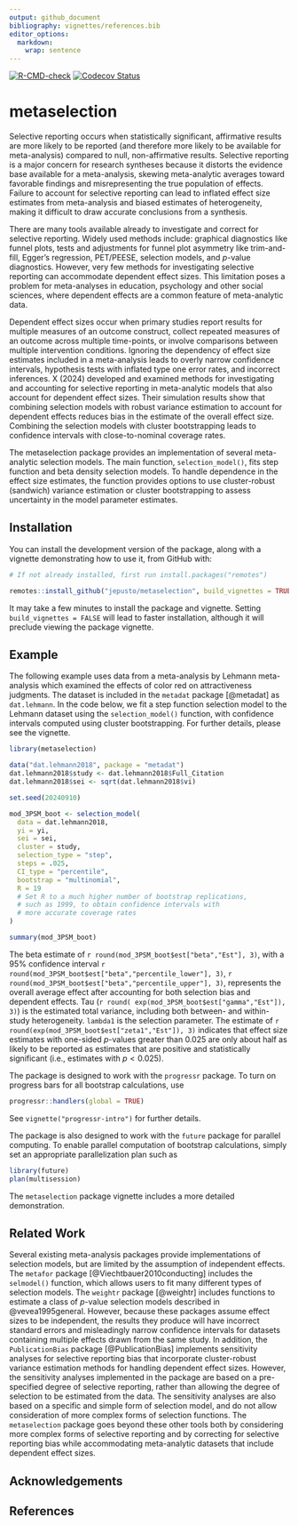 ```yaml
---
output: github_document
bibliography: vignettes/references.bib
editor_options: 
  markdown: 
    wrap: sentence
---
```


<!-- badges: start -->
[![R-CMD-check](https://github.com/jepusto/metaselection/actions/workflows/R-CMD-check.yaml/badge.svg)](https://github.com/jepusto/metaselection/actions/workflows/R-CMD-check.yaml)
[![Codecov Status](https://codecov.io/gh/jepusto/metaselection/graph/badge.svg?token=8T7IUFT1QV)](https://codecov.io/gh/jepusto/metaselection)
<!-- [![CRAN Version](http://www.r-pkg.org/badges/version/metaselection)](https://CRAN.R-project.org/package=metaselection) -->
<!-- [![](http://cranlogs.r-pkg.org/badges/grand-total/metaselection)](https://CRAN.R-project.org/package=metaselection) -->
<!-- [![](http://cranlogs.r-pkg.org/badges/last-month/metaselection)](https://CRAN.R-project.org/package=metaselection) -->
<!-- badges: end -->

# metaselection

Selective reporting occurs when statistically significant, affirmative results are more likely to be reported (and therefore more likely to be available for meta-analysis) compared to null, non-affirmative results.
<!-- This can take place at the study level, with entire studies left unpublished, or at the effect size level, with only positive effects reported and those with negative or non-affirming effects omitted from the publication. -->
Selective reporting is a major concern for research syntheses because it distorts the evidence base available for a meta-analysis, skewing meta-analytic averages toward favorable findings and misrepresenting the true population of effects.
Failure to account for selective reporting can lead to inflated effect size estimates from meta-analysis and biased estimates of heterogeneity, making it difficult to draw accurate conclusions from a synthesis.

There are many tools available already to investigate and correct for selective reporting.
Widely used methods include: graphical diagnostics like funnel plots, tests and adjustments for funnel plot asymmetry like trim-and-fill, Egger's regression, PET/PEESE, selection models, and $p$-value diagnostics.
However, very few methods for investigating selective reporting can accommodate dependent effect sizes.
This limitation poses a problem for meta-analyses in education, psychology and other social sciences, where dependent effects are a common feature of meta-analytic data.

Dependent effect sizes occur when primary studies report results for multiple measures of an outcome construct, collect repeated measures of an outcome across multiple time-points, or involve comparisons between multiple intervention conditions. 
Ignoring the dependency of effect size estimates included in a meta-analysis leads to overly narrow confidence intervals, hypothesis tests with inflated type one error rates, and incorrect inferences.
<!-- Numerous methods have been developed to account for effect size dependencies, and some of these have been combined with a few of the available techniques for investigating selective reporting. -->
<!-- However, these combined methods are currently limited to techniques based on regression adjustment or sensitivity analyses based on simple forms of selection. -->
X (2024) developed and examined methods for investigating and accounting for selective reporting in meta-analytic models that also account for dependent effect sizes.
Their simulation results show that combining selection models with robust variance estimation to account for dependent effects reduces bias in the estimate of the overall effect size.
Combining the selection models with cluster bootstrapping leads to confidence intervals with close-to-nominal coverage rates.

The metaselection package provides an implementation of several meta-analytic selection models.
The main function, `selection_model()`, fits step function and beta density selection models. To handle dependence in the effect size estimates, the function provides options to use cluster-robust (sandwich) variance estimation or cluster bootstrapping to assess uncertainty in the model parameter estimates.

## Installation

You can install the development version of the package, along with a vignette demonstrating how to use it, from GitHub with:

```r
# If not already installed, first run install.packages("remotes")

remotes::install_github("jepusto/metaselection", build_vignettes = TRUE)
```

It may take a few minutes to install the package and vignette. Setting `build_vignettes = FALSE` will lead to faster installation, although it will preclude viewing the package vignette.

## Example

The following example uses data from a meta-analysis by Lehmann meta-analysis which examined the effects of color red on attractiveness judgments. 
The dataset is included in the `metadat` package [@metadat] as `dat.lehmann`.
In the code below, we fit a step function selection model to the Lehmann dataset using the `selection_model()` function, with confidence intervals computed using cluster bootstrapping.
For further details, please see the vignette.

```r
library(metaselection)

data("dat.lehmann2018", package = "metadat")
dat.lehmann2018$study <- dat.lehmann2018$Full_Citation
dat.lehmann2018$sei <- sqrt(dat.lehmann2018$vi)

set.seed(20240910)

mod_3PSM_boot <- selection_model(
  data = dat.lehmann2018, 
  yi = yi,
  sei = sei,
  cluster = study,
  selection_type = "step",
  steps = .025,
  CI_type = "percentile",
  bootstrap = "multinomial",
  R = 19
  # Set R to a much higher number of bootstrap replications, 
  # such as 1999, to obtain confidence intervals with 
  # more accurate coverage rates
)

summary(mod_3PSM_boot)
```

The beta estimate of `r round(mod_3PSM_boot$est["beta","Est"], 3)`, with a 95% confidence interval `r round(mod_3PSM_boot$est["beta","percentile_lower"], 3)`, `r round(mod_3PSM_boot$est["beta","percentile_upper"], 3)`, represents the overall average effect after accounting for both selection bias and dependent effects. Tau (`r round( exp(mod_3PSM_boot$est["gamma","Est"]), 3)`) is the estimated total variance, including both between- and within-study heterogeneity. `lambda1` is the selection parameter. The estimate of `r round(exp(mod_3PSM_boot$est["zeta1","Est"]), 3)` indicates that effect size estimates with one-sided $p$-values greater than 0.025 are only about half as likely to be reported as estimates that are positive and statistically significant (i.e., estimates with $p < 0.025$).

The package is designed to work with the `progressr` package. To turn on progress bars for all bootstrap calculations, use
```r
progressr::handlers(global = TRUE)
```
See `vignette("progressr-intro")` for further details.

The package is also designed to work with the `future` package for parallel computing. To enable parallel computation of bootstrap calculations, simply set an appropriate parallelization plan such as
```r
library(future)
plan(multisession)
```
The `metaselection` package vignette includes a more detailed demonstration.

## Related Work

Several existing meta-analysis packages provide implementations of selection models, but are limited by the assumption of independent effects.
The `metafor` package [@Viechtbauer2010conducting] includes the `selmodel()` function, which allows users to fit many different types of selection models.
The `weightr` package [@weightr] includes functions to estimate a class of $p$-value selection models described in @vevea1995general.
However, because these packages assume effect sizes to be independent, the results they produce will have incorrect standard errors and misleadingly narrow confidence intervals for datasets containing multiple effects drawn from the same study.
In addition, the `PublicationBias` package [@PublicationBias] implements sensitivity analyses for selective reporting bias that incorporate cluster-robust variance estimation methods for handling dependent effect sizes.
However, the sensitivity analyses implemented in the package are based on a pre-specified degree of selective reporting, rather than allowing the degree of selection to be estimated from the data. The sensitivity analyses are also based on a specific and simple form of selection model, and do not allow consideration of more complex forms of selection functions.
The `metaselection` package goes beyond these other tools both by considering more complex forms of selective reporting and by correcting for selective reporting bias while accommodating meta-analytic datasets that include dependent effect sizes.

## Acknowledgements

## References

